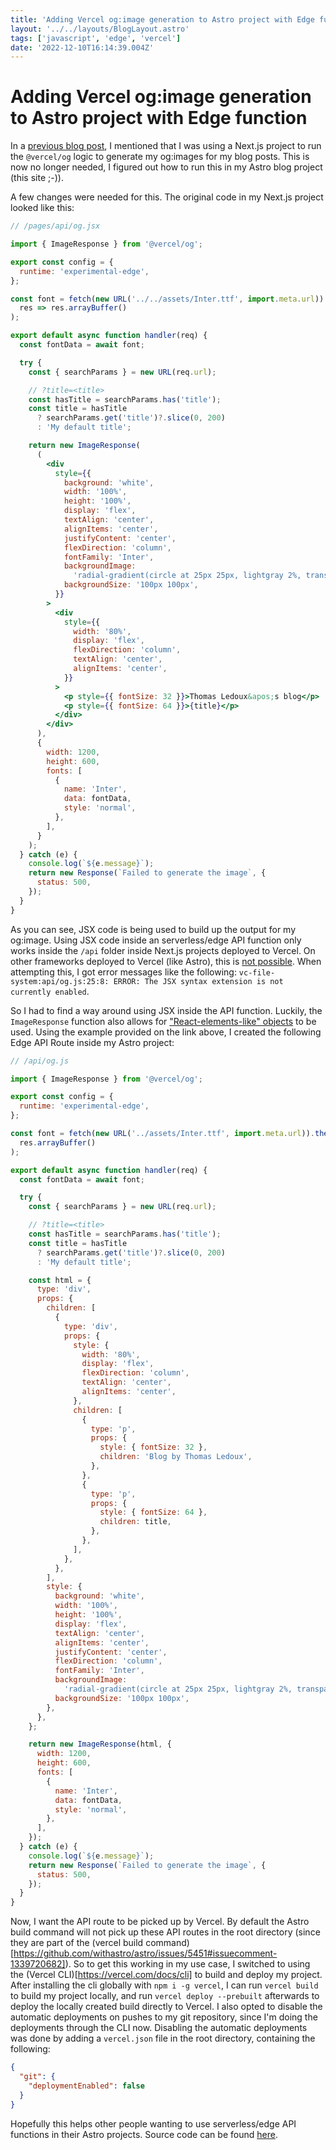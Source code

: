 ```yaml
---
title: 'Adding Vercel og:image generation to Astro project with Edge function'
layout: '../../layouts/BlogLayout.astro'
tags: ['javascript', 'edge', 'vercel']
date: '2022-12-10T16:14:39.004Z'
---
```


# Adding Vercel og:image generation to Astro project with Edge function

In a [previous blog post](https://www.thomasledoux.be/blog/create-blog-astro-mdx), I mentioned that I was using a Next.js project to run the `@vercel/og` logic to generate my og:images for my blog posts.
This is now no longer needed, I figured out how to run this in my Astro blog project (this site ;-)).

A few changes were needed for this.
The original code in my Next.js project looked like this:

```jsx
// /pages/api/og.jsx

import { ImageResponse } from '@vercel/og';

export const config = {
  runtime: 'experimental-edge',
};

const font = fetch(new URL('../../assets/Inter.ttf', import.meta.url)).then(
  res => res.arrayBuffer()
);

export default async function handler(req) {
  const fontData = await font;

  try {
    const { searchParams } = new URL(req.url);

    // ?title=<title>
    const hasTitle = searchParams.has('title');
    const title = hasTitle
      ? searchParams.get('title')?.slice(0, 200)
      : 'My default title';

    return new ImageResponse(
      (
        <div
          style={{
            background: 'white',
            width: '100%',
            height: '100%',
            display: 'flex',
            textAlign: 'center',
            alignItems: 'center',
            justifyContent: 'center',
            flexDirection: 'column',
            fontFamily: 'Inter',
            backgroundImage:
              'radial-gradient(circle at 25px 25px, lightgray 2%, transparent 0%), radial-gradient(circle at 75px 75px, lightgray 2%, transparent 0%)',
            backgroundSize: '100px 100px',
          }}
        >
          <div
            style={{
              width: '80%',
              display: 'flex',
              flexDirection: 'column',
              textAlign: 'center',
              alignItems: 'center',
            }}
          >
            <p style={{ fontSize: 32 }}>Thomas Ledoux&apos;s blog</p>
            <p style={{ fontSize: 64 }}>{title}</p>
          </div>
        </div>
      ),
      {
        width: 1200,
        height: 600,
        fonts: [
          {
            name: 'Inter',
            data: fontData,
            style: 'normal',
          },
        ],
      }
    );
  } catch (e) {
    console.log(`${e.message}`);
    return new Response(`Failed to generate the image`, {
      status: 500,
    });
  }
}
```

As you can see, JSX code is being used to build up the output for my og:image.
Using JSX code inside an serverless/edge API function only works inside the `/api` folder inside Next.js projects deployed to Vercel.
On other frameworks deployed to Vercel (like Astro), this is [not possible](https://vercel.com/docs/concepts/functions/serverless-functions/supported-languages#node.js).
When attempting this, I got error messages like the following: `vc-file-system:api/og.js:25:8: ERROR: The JSX syntax extension is not currently enabled`.

So I had to find a way around using JSX inside the API function.
Luckily, the `ImageResponse` function also allows for ["React-elements-like" objects](https://github.com/vercel/satori#use-without-jsx) to be used.
Using the example provided on the link above, I created the following Edge API Route inside my Astro project:

```javascript
// /api/og.js

import { ImageResponse } from '@vercel/og';

export const config = {
  runtime: 'experimental-edge',
};

const font = fetch(new URL('../assets/Inter.ttf', import.meta.url)).then(res =>
  res.arrayBuffer()
);

export default async function handler(req) {
  const fontData = await font;

  try {
    const { searchParams } = new URL(req.url);

    // ?title=<title>
    const hasTitle = searchParams.has('title');
    const title = hasTitle
      ? searchParams.get('title')?.slice(0, 200)
      : 'My default title';

    const html = {
      type: 'div',
      props: {
        children: [
          {
            type: 'div',
            props: {
              style: {
                width: '80%',
                display: 'flex',
                flexDirection: 'column',
                textAlign: 'center',
                alignItems: 'center',
              },
              children: [
                {
                  type: 'p',
                  props: {
                    style: { fontSize: 32 },
                    children: 'Blog by Thomas Ledoux',
                  },
                },
                {
                  type: 'p',
                  props: {
                    style: { fontSize: 64 },
                    children: title,
                  },
                },
              ],
            },
          },
        ],
        style: {
          background: 'white',
          width: '100%',
          height: '100%',
          display: 'flex',
          textAlign: 'center',
          alignItems: 'center',
          justifyContent: 'center',
          flexDirection: 'column',
          fontFamily: 'Inter',
          backgroundImage:
            'radial-gradient(circle at 25px 25px, lightgray 2%, transparent 0%), radial-gradient(circle at 75px 75px, lightgray 2%, transparent 0%)',
          backgroundSize: '100px 100px',
        },
      },
    };

    return new ImageResponse(html, {
      width: 1200,
      height: 600,
      fonts: [
        {
          name: 'Inter',
          data: fontData,
          style: 'normal',
        },
      ],
    });
  } catch (e) {
    console.log(`${e.message}`);
    return new Response(`Failed to generate the image`, {
      status: 500,
    });
  }
}
```

Now, I want the API route to be picked up by Vercel.
By default the Astro build command will not pick up these API routes in the root directory (since they are part of the (vercel build command)[https://github.com/withastro/astro/issues/5451#issuecomment-1339720682]).
So to get this working in my use case, I switched to using the (Vercel CLI)[https://vercel.com/docs/cli] to build and deploy my project.
After installing the cli globally with `npm i -g vercel`, I can run `vercel build` to build my project locally, and run `vercel deploy --prebuilt` afterwards to deploy the locally created build directly to Vercel.
I also opted to disable the automatic deployments on pushes to my git repository, since I'm doing the deployments through the CLI now.
Disabling the automatic deployments was done by adding a `vercel.json` file in the root directory, containing the following:

```json
{
  "git": {
    "deploymentEnabled": false
  }
}
```

Hopefully this helps other people wanting to use serverless/edge API functions in their Astro projects.
Source code can be found [here](https://github.com/thomasledoux1/website-thomas-astro).
